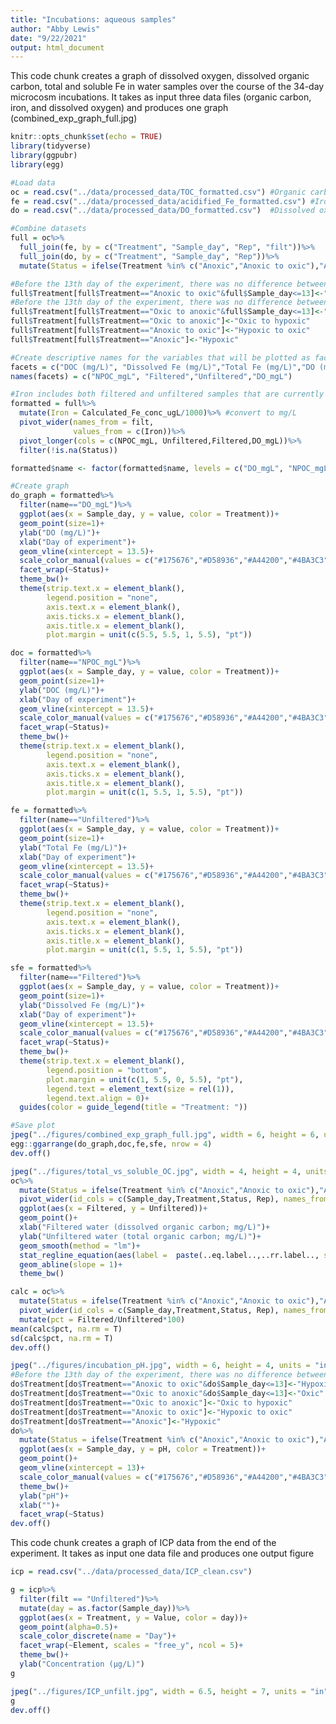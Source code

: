 ```yaml
---
title: "Incubations: aqueous samples"
author: "Abby Lewis"
date: "9/22/2021"
output: html_document
---
```


This code chunk creates a graph of dissolved oxygen, dissolved organic carbon, total and soluble Fe in water samples over the course of the 34-day microcosm incubations. It takes as input three data files (organic carbon, iron, and dissolved oxygen) and produces one graph (combined_exp_graph_full.jpg)

```r
knitr::opts_chunk$set(echo = TRUE)
library(tidyverse)
library(ggpubr)
library(egg)

#Load data
oc = read.csv("../data/processed_data/TOC_formatted.csv") #Organic carbon data
fe = read.csv("../data/processed_data/acidified_Fe_formatted.csv") #Iron data 
do = read.csv("../data/processed_data/DO_formatted.csv")  #Dissolved oxygen and pH data

#Combine datasets
full = oc%>%
  full_join(fe, by = c("Treatment", "Sample_day", "Rep", "filt"))%>%
  full_join(do, by = c("Treatment", "Sample_day", "Rep"))%>%
  mutate(Status = ifelse(Treatment %in% c("Anoxic","Anoxic to oxic"),"Anoxic","Oxic"))

#Before the 13th day of the experiment, there was no difference between the anoxic to oxic microcosms and the anoxic microcosms
full$Treatment[full$Treatment=="Anoxic to oxic"&full$Sample_day<=13]<-"Hypoxic"
#Before the 13th day of the experiment, there was no difference between the oxic to anoxic microcosms and the oxic microcosms
full$Treatment[full$Treatment=="Oxic to anoxic"&full$Sample_day<=13]<-"Oxic"
full$Treatment[full$Treatment=="Oxic to anoxic"]<-"Oxic to hypoxic"
full$Treatment[full$Treatment=="Anoxic to oxic"]<-"Hypoxic to oxic"
full$Treatment[full$Treatment=="Anoxic"]<-"Hypoxic"

#Create descriptive names for the variables that will be plotted as facets
facets = c("DOC (mg/L)", "Dissolved Fe (mg/L)","Total Fe (mg/L)","DO (mg/L)")
names(facets) = c("NPOC_mgL", "Filtered","Unfiltered","DO_mgL")

#Iron includes both filtered and unfiltered samples that are currently grouped in one column (Conc). The code below separates these samples into two columns for plotting
formatted = full%>%
  mutate(Iron = Calculated_Fe_conc_ugL/1000)%>% #convert to mg/L
  pivot_wider(names_from = filt,
              values_from = c(Iron))%>%
  pivot_longer(cols = c(NPOC_mgL, Unfiltered,Filtered,DO_mgL))%>%
  filter(!is.na(Status))

formatted$name <- factor(formatted$name, levels = c("DO_mgL", "NPOC_mgL", "Unfiltered", "Filtered")) #Order the variables how we would like them to be plotted

#Create graph
do_graph = formatted%>%
  filter(name=="DO_mgL")%>%
  ggplot(aes(x = Sample_day, y = value, color = Treatment))+
  geom_point(size=1)+
  ylab("DO (mg/L)")+
  xlab("Day of experiment")+
  geom_vline(xintercept = 13.5)+
  scale_color_manual(values = c("#175676","#D58936","#A44200","#4BA3C3")) +
  facet_wrap(~Status)+
  theme_bw()+
  theme(strip.text.x = element_blank(),
        legend.position = "none",
        axis.text.x = element_blank(),
        axis.ticks.x = element_blank(),
        axis.title.x = element_blank(),
        plot.margin = unit(c(5.5, 5.5, 1, 5.5), "pt"))

doc = formatted%>%
  filter(name=="NPOC_mgL")%>%
  ggplot(aes(x = Sample_day, y = value, color = Treatment))+
  geom_point(size=1)+
  ylab("DOC (mg/L)")+
  xlab("Day of experiment")+
  geom_vline(xintercept = 13.5)+
  scale_color_manual(values = c("#175676","#D58936","#A44200","#4BA3C3")) +
  facet_wrap(~Status)+
  theme_bw()+
  theme(strip.text.x = element_blank(),
        legend.position = "none",
        axis.text.x = element_blank(),
        axis.ticks.x = element_blank(),
        axis.title.x = element_blank(),
        plot.margin = unit(c(1, 5.5, 1, 5.5), "pt"))

fe = formatted%>%
  filter(name=="Unfiltered")%>%
  ggplot(aes(x = Sample_day, y = value, color = Treatment))+
  geom_point(size=1)+
  ylab("Total Fe (mg/L)")+
  xlab("Day of experiment")+
  geom_vline(xintercept = 13.5)+
  scale_color_manual(values = c("#175676","#D58936","#A44200","#4BA3C3")) +
  facet_wrap(~Status)+
  theme_bw()+
  theme(strip.text.x = element_blank(),
        legend.position = "none",
        axis.text.x = element_blank(),
        axis.ticks.x = element_blank(),
        axis.title.x = element_blank(),
        plot.margin = unit(c(1, 5.5, 1, 5.5), "pt"))

sfe = formatted%>%
  filter(name=="Filtered")%>%
  ggplot(aes(x = Sample_day, y = value, color = Treatment))+
  geom_point(size=1)+
  ylab("Dissolved Fe (mg/L)")+
  xlab("Day of experiment")+
  geom_vline(xintercept = 13.5)+
  scale_color_manual(values = c("#175676","#D58936","#A44200","#4BA3C3")) +
  facet_wrap(~Status)+
  theme_bw()+
  theme(strip.text.x = element_blank(),
        legend.position = "bottom",
        plot.margin = unit(c(1, 5.5, 0, 5.5), "pt"),
        legend.text = element_text(size = rel(1)),
        legend.text.align = 0)+
  guides(color = guide_legend(title = "Treatment: "))

#Save plot
jpeg("../figures/combined_exp_graph_full.jpg", width = 6, height = 6, units = "in",res = 300)
egg::ggarrange(do_graph,doc,fe,sfe, nrow = 4)
dev.off()

jpeg("../figures/total_vs_soluble_OC.jpg", width = 4, height = 4, units = "in",res = 300)
oc%>%
  mutate(Status = ifelse(Treatment %in% c("Anoxic","Anoxic to oxic"),"Anoxic","Oxic"))%>%
  pivot_wider(id_cols = c(Sample_day,Treatment,Status, Rep), names_from = filt, values_from = NPOC_mgL)%>%
  ggplot(aes(x = Filtered, y = Unfiltered))+
  geom_point()+
  xlab("Filtered water (dissolved organic carbon; mg/L)")+
  ylab("Unfiltered water (total organic carbon; mg/L)")+
  geom_smooth(method = "lm")+
  stat_regline_equation(aes(label =  paste(..eq.label..,..rr.label.., sep = "~~~~")))+
  geom_abline(slope = 1)+
  theme_bw()

calc = oc%>%
  mutate(Status = ifelse(Treatment %in% c("Anoxic","Anoxic to oxic"),"Anoxic","Oxic"))%>%
  pivot_wider(id_cols = c(Sample_day,Treatment,Status, Rep), names_from = filt, values_from = NPOC_mgL)%>%
  mutate(pct = Filtered/Unfiltered*100)
mean(calc$pct, na.rm = T)
sd(calc$pct, na.rm = T)
dev.off()

jpeg("../figures/incubation_pH.jpg", width = 6, height = 4, units = "in",res = 300)
#Before the 13th day of the experiment, there was no difference between the oxic to anoxic microcosms and the oxic microcosms
do$Treatment[do$Treatment=="Anoxic to oxic"&do$Sample_day<=13]<-"Hypoxic"
do$Treatment[do$Treatment=="Oxic to anoxic"&do$Sample_day<=13]<-"Oxic"
do$Treatment[do$Treatment=="Oxic to anoxic"]<-"Oxic to hypoxic"
do$Treatment[do$Treatment=="Anoxic to oxic"]<-"Hypoxic to oxic"
do$Treatment[do$Treatment=="Anoxic"]<-"Hypoxic"
do%>%
  mutate(Status = ifelse(Treatment %in% c("Anoxic","Anoxic to oxic"),"Anoxic","Oxic"))%>%
  ggplot(aes(x = Sample_day, y = pH, color = Treatment))+
  geom_point()+
  geom_vline(xintercept = 13)+
  scale_color_manual(values = c("#175676","#D58936","#A44200","#4BA3C3"))+
  theme_bw()+
  ylab("pH")+
  xlab("")+ 
  facet_wrap(~Status)
dev.off()
```


This code chunk creates a graph of ICP data from the end of the experiment. It takes as input one data file and produces one output figure
```r
icp = read.csv("../data/processed_data/ICP_clean.csv")

g = icp%>%
  filter(filt == "Unfiltered")%>%
  mutate(day = as.factor(Sample_day))%>%
  ggplot(aes(x = Treatment, y = Value, color = day))+
  geom_point(alpha=0.5)+
  scale_color_discrete(name = "Day")+
  facet_wrap(~Element, scales = "free_y", ncol = 5)+
  theme_bw()+
  ylab("Concentration (µg/L)")
g

jpeg("../figures/ICP_unfilt.jpg", width = 6.5, height = 7, units = "in", res = 300)
g
dev.off()
```

